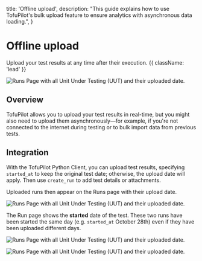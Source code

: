   title: 'Offline upload',
  description:
    "This guide explains how to use TofuPilot's bulk upload feature to ensure analytics with asynchronous data loading.",
}

# Offline upload

Upload your test results at any time after their execution. {{ className: 'lead' }}

<Image
  src="/offline-header.png"
  alt="Runs Page with all Unit Under Testing (UUT) and their uploaded date."
/>

## Overview

TofuPilot allows you to upload your test results in real-time, but you might also need to upload them asynchronously—for example, if you're not connected to the internet during testing or to bulk import data from previous tests.

## Integration

With the TofuPilot Python Client, you can upload test results, specifying `started_at` to keep the original test date; otherwise, the upload date will apply. Then use `create_run` to add test details or attachments.

<CodeGroup>
  <File
    title="OpenHTF"
    branch="automatic-testing"
    path="docs/openhtf/offline-upload/main.py"
  />
  <File
    title="Python"
    branch="automatic-testing"
    path="docs/client/offline-upload/main.py"
  />
</CodeGroup>


Uploaded runs then appear on the Runs page with their upload date.

<Image
  src="/offline-page-runs.png"
  alt="Runs Page with all Unit Under Testing (UUT) and their uploaded date."
/>

The Run page shows the **started** date of the test. These two runs have been started the same day (e.g. `started_at` October 28th) even if they have been uploaded different days.

<Image
  src="/asynchronous-page-run1.png"
  alt="Runs Page with all Unit Under Testing (UUT) and their uploaded date."
/>

<Image
  src="/asynchronous-page-run2.png"
  alt="Runs Page with all Unit Under Testing (UUT) and their uploaded date."
/>
